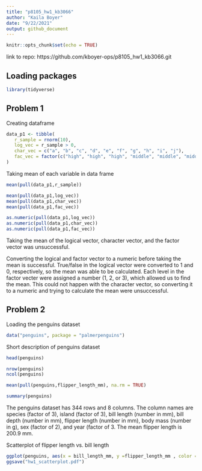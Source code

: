 ```yaml
---
title: "p8105_hw1_kb3066"
author: "Kaila Boyer"
date: "9/22/2021"
output: github_document
---
```


```r
knitr::opts_chunk$set(echo = TRUE)
```

link to repo: https://github.com/kboyer-ops/p8105_hw1_kb3066.git 

## Loading packages 
```r
library(tidyverse)
```

## Problem 1

Creating dataframe 
```r
data_p1 <- tibble(
   r_sample = rnorm(10), 
   log_vec = r_sample > 0, 
   char_vec = c("a", "b", "c", "d", "e", "f", "g", "h", "i", "j"),  
   fac_vec = factor(c("high", "high", "high", "middle", "middle", "middle", "middle", "low", "low", "low"))
)
```

Taking mean of each variable in data frame
```r
mean(pull(data_p1,r_sample))
```
```r
mean(pull(data_p1,log_vec))
mean(pull(data_p1,char_vec))
mean(pull(data_p1,fac_vec))
```

```r
as.numeric(pull(data_p1,log_vec))
as.numeric(pull(data_p1,char_vec))
as.numeric(pull(data_p1,fac_vec))
```
Taking the mean of the logical vector, character vector, and the factor vector was unsuccessful.

Converting the logical and factor vector to a numeric before taking the mean is successful. True/false in the logical vector were converted to 1 and 0, respectively, so the mean was able to be calculated. Each level in the factor vecter were assigned a number (1, 2, or 3), which allowed us to find the mean. This could not happen with the character vector, so converting it to a numeric and trying to calculate the mean were unsuccessful. 

## Problem 2 

Loading the penguins dataset 
```r
data("penguins", package = "palmerpenguins")
```

Short description of penguins dataset 
```r
head(penguins)

nrow(penguins)
ncol(penguins)

mean(pull(penguins,flipper_length_mm), na.rm = TRUE)

summary(penguins)
```
The penguins dataset has 344 rows and 8 columns. 
The column names are species (factor of 3), island (factor of 3), bill length (number in mm), bill depth (number in mm), flipper length (number in mm), body mass (number in g), sex (factor of 2), and year (factor of 3. 
The mean flipper length is 200.9 mm. 

Scatterplot of flipper length vs. bill length 
```r
ggplot(penguins, aes(x = bill_length_mm, y =flipper_length_mm , color = species)) + geom_point()
ggsave("hw1_scatterplot.pdf")
```



